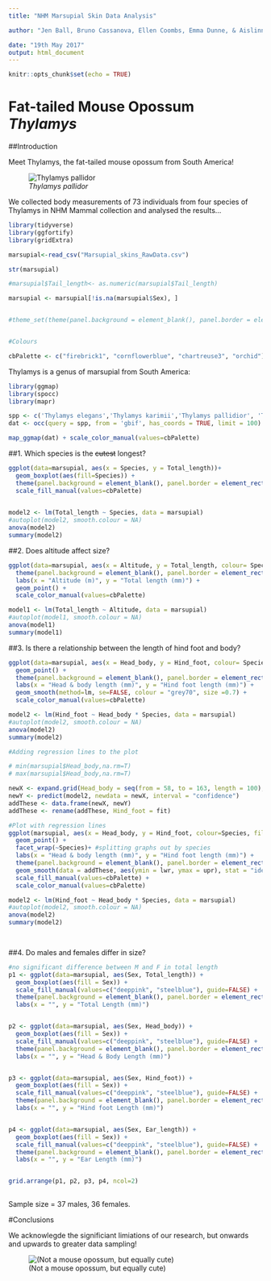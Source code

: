 ```yaml
---
title: "NHM Marsupial Skin Data Analysis"

author: "Jen Ball, Bruno Cassanova, Ellen Coombs, Emma Dunne, & Aislinn Pearson"

date: "19th May 2017"
output: html_document
---
```


```r
knitr::opts_chunk$set(echo = TRUE)
```

# Fat-tailed Mouse Opossum _Thylamys_

##Introduction

Meet Thylamys, the fat-tailed mouse opossum from South America!

![_Thylamys pallidor_](https://www.researchgate.net/profile/Thomas_Giarla/publication/232678215/figure/fig17/AS:268009122037799@1440909762466/Figure-1-Thylamys-pallidior-from-Bahia-Cracker-4256%27S-6420%27W-Chubut-Argentina.png)

We collected body measurements of 73 individuals from four species of Thylamys in NHM Mammal collection and analysed the results...



```r
library(tidyverse)
library(ggfortify)
library(gridExtra)

marsupial<-read_csv("Marsupial_skins_RawData.csv")

str(marsupial)

#marsupial$Tail_length<- as.numeric(marsupial$Tail_length)

marsupial <- marsupial[!is.na(marsupial$Sex), ]


#theme_set(theme(panel.background = element_blank(), panel.border = element_rect(colour = "grey40", fill = NA)))


#Colours

cbPalette <- c("firebrick1", "cornflowerblue", "chartreuse3", "orchid")

```

Thylamys is a genus of marsupial from South America:

```r

library(ggmap)
library(spocc)
library(mapr)

spp <- c('Thylamys elegans','Thylamys karimii','Thylamys pallidior', 'Thylamys venustus')
dat <- occ(query = spp, from = 'gbif', has_coords = TRUE, limit = 100)

map_ggmap(dat) + scale_color_manual(values=cbPalette)


```




##1. Which species is the ~~cutest~~ longest?

```r
ggplot(data=marsupial, aes(x = Species, y = Total_length))+
  geom_boxplot(aes(fill=Species)) +
  theme(panel.background = element_blank(), panel.border = element_rect(colour = "grey40", fill = NA)) +
  scale_fill_manual(values=cbPalette)
 
```

```r
model2 <- lm(Total_length ~ Species, data = marsupial)
#autoplot(model2, smooth.colour = NA)
anova(model2)
summary(model2)
```



##2. Does altitude affect size?

```r
ggplot(data=marsupial, aes(x = Altitude, y = Total_length, colour= Species))+
  theme(panel.background = element_blank(), panel.border = element_rect(colour = "grey40", fill = NA)) +
  labs(x = "Altitude (m)", y = "Total length (mm)") +
  geom_point() +
  scale_color_manual(values=cbPalette)

model1 <- lm(Total_length ~ Altitude, data = marsupial)
#autoplot(model1, smooth.colour = NA)
anova(model1)
summary(model1)

```




##3. Is there a relationship between the length of hind foot and body?

```r
ggplot(data=marsupial, aes(x = Head_body, y = Hind_foot, colour= Species))+
  geom_point() +
  theme(panel.background = element_blank(), panel.border = element_rect(colour = "grey40", fill = NA)) +
  labs(x = "Head & body length (mm)", y = "Hind foot length (mm)") +
  geom_smooth(method=lm, se=FALSE, colour = "grey70", size =0.7) +
  scale_color_manual(values=cbPalette)
```

```r
model2 <- lm(Hind_foot ~ Head_body * Species, data = marsupial)
#autoplot(model2, smooth.colour = NA)
anova(model2)
summary(model2)
```

```r
#Adding regression lines to the plot

# min(marsupial$Head_body,na.rm=T)
# max(marsupial$Head_body,na.rm=T)

newX <- expand.grid(Head_body = seq(from = 58, to = 163, length = 100), Species = c("elegans","karimii","pallidior","venustus"))
newY <- predict(model2, newdata = newX, interval = "confidence")
addThese <- data.frame(newX, newY)
addThese <- rename(addThese, Hind_foot = fit)

#Plot with regression lines
ggplot(marsupial, aes(x = Head_body, y = Hind_foot, colour=Species, fill=Species)) + 
  geom_point() +
  facet_wrap(~Species)+ #splitting graphs out by species
  labs(x = "Head & body length (mm)", y = "Hind foot length (mm)") +
  theme(panel.background = element_blank(), panel.border = element_rect(colour = "grey40", fill = NA)) +
  geom_smooth(data = addThese, aes(ymin = lwr, ymax = upr), stat = "identity") +
  scale_fill_manual(values=cbPalette) +
  scale_color_manual(values=cbPalette)

model2 <- lm(Hind_foot ~ Head_body * Species, data = marsupial)
#autoplot(model2, smooth.colour = NA)
anova(model2)
summary(model2)

  
```



##4. Do males and females differ in size?

```r
#no significant difference between M and F in total length
p1 <- ggplot(data=marsupial, aes(Sex, Total_length)) + 
  geom_boxplot(aes(fill = Sex)) +
  scale_fill_manual(values=c("deeppink", "steelblue"), guide=FALSE) +
  theme(panel.background = element_blank(), panel.border = element_rect(colour = "grey40", fill = NA)) +
  labs(x = "", y = "Total Length (mm)")


p2 <- ggplot(data=marsupial, aes(Sex, Head_body)) + 
  geom_boxplot(aes(fill = Sex)) +
  scale_fill_manual(values=c("deeppink", "steelblue"), guide=FALSE) +
  theme(panel.background = element_blank(), panel.border = element_rect(colour = "grey40", fill = NA)) +
  labs(x = "", y = "Head & Body Length (mm)")


p3 <- ggplot(data=marsupial, aes(Sex, Hind_foot)) + 
  geom_boxplot(aes(fill = Sex)) +
  scale_fill_manual(values=c("deeppink", "steelblue"), guide=FALSE) +
  theme(panel.background = element_blank(), panel.border = element_rect(colour = "grey40", fill = NA)) +
  labs(x = "", y = "Hind foot Length (mm)")


p4 <- ggplot(data=marsupial, aes(Sex, Ear_length)) + 
  geom_boxplot(aes(fill = Sex)) +
  scale_fill_manual(values=c("deeppink", "steelblue"), guide=FALSE) +
  theme(panel.background = element_blank(), panel.border = element_rect(colour = "grey40", fill = NA)) +
  labs(x = "", y = "Ear Length (mm)")


grid.arrange(p1, p2, p3, p4, ncol=2)
  
```

Sample size = 37 males, 36 females.


#Conclusions

We acknowlegde the significiant limiations of our research, but onwards and upwards to greater data sampling!
 



![(Not a mouse opossum, but equally cute)](http://imgur.com/8hWEedG.gif)



